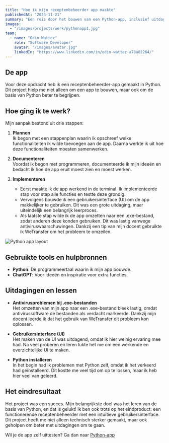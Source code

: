 ```yaml
---
title: "Hoe ik mijn receptenbeheerder app maakte"
publishedAt: "2024-11-21"
summary: "Een reis door het bouwen van een Python-app, inclusief uitdagingen en oplossingen."
images:
  - "/images/projects/werk/pythonapp1.jpg"
team:
  - name: "Odin Wattez"
    role: "Software Developer"
    avatar: "/images/avatar.jpg"
    linkedIn: "https://www.linkedin.com/in/odin-wattez-a78a02264/"
---
```


## De app

Voor deze opdracht heb ik een receptenbeheerder-app gemaakt in Python. Dit project hielp me niet alleen om een app te bouwen, maar ook om de basis van Python beter te begrijpen.

## Hoe ging ik te werk?

Mijn aanpak bestond uit drie stappen:

1. **Plannen**  
   Ik begon met een stappenplan waarin ik opschreef welke functionaliteiten ik wilde toevoegen aan de app. Daarna werkte ik uit hoe deze functionaliteiten moesten samenwerken.

2. **Documenteren**  
   Voordat ik begon met programmeren, documenteerde ik mijn ideeën en bedacht ik hoe de app eruit moest zien en moest werken.

3. **Implementeren**  
   - Eerst maakte ik de app werkend in de terminal. Ik implementeerde stap voor stap alle functies en testte deze grondig.
   - Vervolgens bouwde ik een gebruikersinterface (UI) om de app makkelijker te gebruiken. Dit was een grote uitdaging, maar uiteindelijk een belangrijk leerproces.
   - Als laatste stap wilde ik de app omzetten naar een .exe-bestand, zodat anderen deze konden gebruiken. Dit was lastig vanwege antiviruswaarschuwingen. Dankzij een tip van mijn docent gebruikte ik WeTransfer om het probleem te omzeilen.

![Python app layout](/images/projects/werk/pythonapp1.jpg)

## Gebruikte tools en hulpbronnen

- **Python**: De programmeertaal waarin ik mijn app bouwde.  
- **ChatGPT**: Voor ideeën en inspiratie voor extra functies.  

## Uitdagingen en lessen

- **Antivirusproblemen bij .exe-bestanden**  
  Het omzetten van mijn app naar een .exe-bestand bleek lastig, omdat antivirussoftware de bestanden als verdacht markeerde. Dankzij mijn docent leerde ik dat het gebruik van WeTransfer dit probleem kon oplossen.  

- **Gebruikersinterface (UI)**  
  Het maken van de UI was uitdagend, omdat ik hier weinig ervaring mee had. Na veel proberen en leren lukte het me om een werkende en overzichtelijke UI te maken.  

- **Python installeren**  
  In het begin had ik problemen met Python zelf, omdat ik het verkeerd had geïnstalleerd. Dit kostte me veel tijd om op te lossen, maar ik heb hier veel van geleerd.

## Het eindresultaat

Het project was een succes. Mijn belangrijkste doel was het leren van de basis van Python, en dat is gelukt! Ik ben ook trots op het eindproduct: een functionerende receptenbeheerder met een intuïtieve gebruikersinterface. Dit project heeft me niet alleen technisch sterker gemaakt, maar ook geholpen om beter met uitdagingen om te gaan.

Wil je de app zelf uittesten? Ga dan naar [Python-app](https://www.mediafire.com/file/xy33k9en7ot0p9c/Receptenbeheerder_V1.1.zip/file)